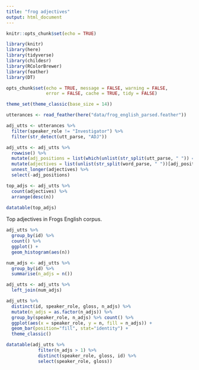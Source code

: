 ```yaml
---
title: "frog adjectives"
output: html_document
---
```


```r
knitr::opts_chunk$set(echo = TRUE)

library(knitr)
library(here)
library(tidyverse)
library(childesr)
library(RColorBrewer)
library(feather)
library(DT)

opts_chunk$set(echo = TRUE, message = FALSE, warning = FALSE, 
               error = FALSE, cache = TRUE, tidy = FALSE)

theme_set(theme_classic(base_size = 14))
```

```r
utterances <- read_feather(here("data/frog_english_parsed.feather"))

```

```r
adj_utts <- utterances %>%
  filter(speaker_role != "Investigator") %>%
  filter(str_detect(utt_parse, "ADJ"))

adj_utts <- adj_utts %>%
  rowwise() %>%
  mutate(adj_positions = list(which(unlist(str_split(utt_parse, " ")) == "ADJ"))) %>%
  mutate(adjectives = list(unlist(str_split(word_parse, " "))[adj_positions])) %>%
  unnest_longer(adjectives) %>%
  select(-adj_positions)

top_adjs <- adj_utts %>%
  count(adjectives) %>%
  arrange(desc(n))
  
datatable(top_adjs)
```

Top adjectives in Frogs English corpus.

```r
adj_utts %>%
  group_by(id) %>%
  count() %>%
  ggplot() +
  geom_histogram(aes(n))

```

```r
num_adjs <- adj_utts %>%
  group_by(id) %>%
  summarise(n_adjs = n())

adj_utts <- adj_utts %>%
  left_join(num_adjs)

adj_utts %>%
  distinct(id, speaker_role, gloss, n_adjs) %>%
  mutate(n_adjs = as.factor(n_adjs)) %>%
  group_by(speaker_role, n_adjs) %>% count() %>%
  ggplot(aes(x = speaker_role, y = n, fill = n_adjs)) +
  geom_bar(position="fill", stat="identity") +
  theme_classic()

datatable(adj_utts %>% 
            filter(n_adjs > 1) %>% 
            distinct(speaker_role, gloss, id) %>%
            select(speaker_role, gloss))

```
